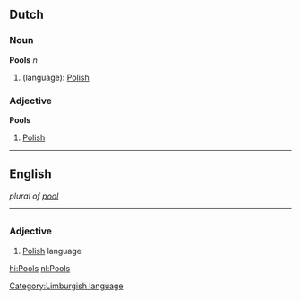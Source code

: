 == Dutch ==
=== Noun ===
'''Pools''' ''n''

# (language): [[Polish]]

=== Adjective ===
'''Pools'''

# [[Polish]]

----
==English==
''plural of [[pool]]''

----
=={{li}}==
===Adjective===
# [[Polish]] language

[[Category:Limburgish language]]
[[hi:Pools]]
[[nl:Pools]]